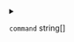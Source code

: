 
<details>
<summary>

`command`  <span class="config-field-type">string[]</span> 

</summary>

Command can be used to override the entrypoint of the container

</details>
